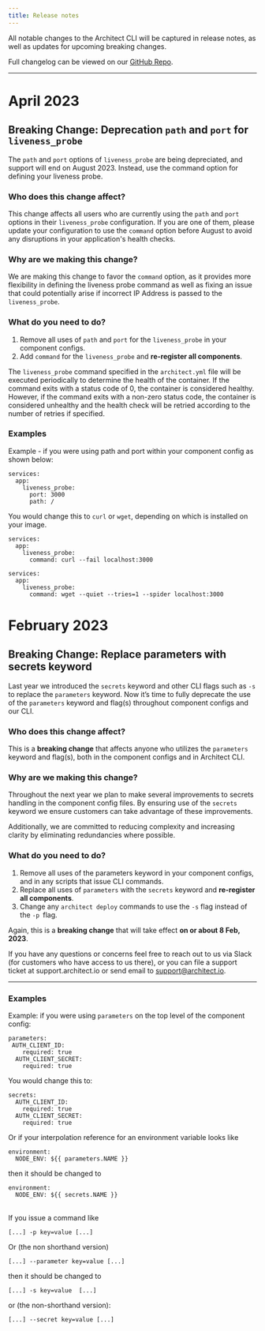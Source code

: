 ```yaml
---
title: Release notes
---
```


All notable changes to the Architect CLI will be captured in release notes, as well as updates for upcoming breaking changes.

Full changelog can be viewed on our [GitHub Repo](https://github.com/architect-team/architect-cli/releases).

---

# April 2023

## Breaking Change: Deprecation `path` and `port` for `liveness_probe`

The `path` and `port` options of `liveness_probe` are being depreciated, and support will end on August 2023. Instead, use the command option for defining your liveness probe.

### Who does this change affect?
This change affects all users who are currently using the `path` and `port` options in their `liveness_probe` configuration. If you are one of them, please update your configuration to use the `command` option before August to avoid any disruptions in your application's health checks.

### Why are we making this change?
We are making this change to favor the `command` option, as it provides more flexibility in defining the liveness probe command as well as fixing an issue that could potentially arise if incorrect IP Address is passed to the `liveness_probe`.

### What do you need to do?
1. Remove all uses of `path` and `port` for the `liveness_probe` in your component configs.
2. Add `command` for the `liveness_probe` and **re-register all components**. 

The `liveness_probe` command specified in the `architect.yml` file will be executed periodically to determine the health of the container. If the command exits with a status code of 0, the container is considered healthy. However, if the command exits with a non-zero status code, the container is considered unhealthy and the health check will be retried according to the number of retries if specified. 

### Examples
Example - if you were using path and port within your component config as shown below:
```
services:
  app:
    liveness_probe:
      port: 3000
      path: /
```
You would change this to `curl` or `wget`, depending on which is installed on your image.
```
services:
  app:
    liveness_probe:
      command: curl --fail localhost:3000
```
```
services:
  app:
    liveness_probe:
      command: wget --quiet --tries=1 --spider localhost:3000
```

# February 2023

## Breaking Change: Replace parameters with secrets keyword

Last year we introduced the `secrets` keyword and other CLI flags such as `-s` to replace the `parameters` keyword. Now it’s time to fully deprecate the use of the `parameters` keyword and flag(s) throughout component configs and our CLI.


### Who does this change affect?

This is a **breaking change** that affects anyone who utilizes the `parameters` keyword and flag(s), both in the component configs and in Architect CLI.


### Why are we making this change?

Throughout the next year we plan to make several improvements to secrets handling in the component config files. By ensuring use of the `secrets` keyword we ensure customers can take advantage of these improvements.

Additionally, we are committed to reducing complexity and increasing clarity by eliminating redundancies where possible.


### What do you need to do?



1. Remove all uses of the parameters keyword in your component configs, and in any scripts that issue CLI commands.
2. Replace all uses of `parameters` with the `secrets` keyword and **re-register all components**.
3. Change any `architect deploy` commands to use the `-s` flag instead of the `-p `flag.

Again, this is a **breaking change** that will take effect **on or about 8 Feb, 2023**.

If you have any questions or concerns feel free to reach out to us via Slack (for customers who have access to us there), or you can file a support ticket at support.architect.io or send email to support@architect.io.


---

### Examples

Example: if you were using `parameters` on the top level of the component config:


```
parameters:
 AUTH_CLIENT_ID:
    required: true
  AUTH_CLIENT_SECRET:
    required: true
```


You would change this to:


```
secrets:
  AUTH_CLIENT_ID:
    required: true
  AUTH_CLIENT_SECRET:
    required: true
```


Or if your interpolation reference for an environment variable looks like


```
environment:
  NODE_ENV: ${{ parameters.NAME }}
```


then it should be changed to


```
environment:
  NODE_ENV: ${{ secrets.NAME }}
```

<br/>
If you issue a command like


```
[...] -p key=value [...]
```


Or (the non shorthand version)


```
[...] --parameter key=value [...]
```


then it should be changed to


```
[...] -s key=value  [...]
```


or (the non-shorthand version):


```
[...] --secret key=value [...]
```
